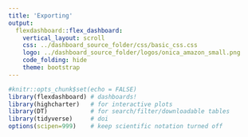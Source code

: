 ```yaml
---
title: 'Exporting'
output: 
  flexdashboard::flex_dashboard:
    vertical_layout: scroll
    css: ../dashboard_source_folder/css/basic_css.css
    logo: ../dashboard_source_folder/logos/onica_amazon_small.png
    code_folding: hide
    theme: bootstrap
---
```


```r
#knitr::opts_chunk$set(echo = FALSE) 
library(flexdashboard) # dashboards!
library(highcharter)   # for interactive plots
library(DT)            # for search/filter/downloadable tables
library(tidyverse)     # doi
options(scipen=999)    # keep scientific notation turned off
```

